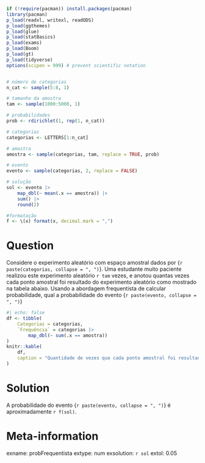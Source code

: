 ```r
if (!require(pacman)) install.packages(pacman)
library(pacman)
p_load(readxl, writexl, readODS)
p_load(ggthemes)
p_load(glue)
p_load(statBasics)
p_load(exams)
p_load(Boom)
p_load(gt)
p_load(tidyverse)
options(scipen = 999) # prevent scientific notation


# número de categorias
n_cat <- sample(5:8, 1)

# tamanho da amostra
tam <- sample(1000:5000, 1)

# probabilidades
prob <- rdirichlet(1, rep(1, n_cat))

# categorias
categorias <- LETTERS[1:n_cat]

# amostra
amostra <- sample(categorias, tam, replace = TRUE, prob)

# evento
evento <- sample(categorias, 2, replace = FALSE)

# solução
sol <- evento |>
    map_dbl(~ mean(.x == amostra)) |>
    sum() |>
    round(2)

#formatação
f <- \(x) format(x, decimal.mark = ",")
```

Question
========

Considere o experimento aleatório com espaço amostral dados por {`r paste(categorias, collapse = ", ")`}. Uma estudante muito paciente realizou este experimento aleatório `r tam` vezes, e anotou quantas vezes cada ponto amostral foi resultado do experimento aleatório como mostrado na tabela abaixo. Usando a abordagem frequentista de calcular probabilidade, qual a probabilidade do evento {`r paste(evento, collapse = ", ")`}

```r
#| echo: false
df <- tibble(
    Categorias = categorias,
    `Frequência` = categorias |>
        map_dbl(~ sum(.x == amostra))
)
knitr::kable(
    df,
    caption = "Quantidade de vezes que cada ponto amostral foi resultado do experimento aleatório"
)
```

Solution
========
A probabilidade do evento {`r paste(evento, collapse = ", ")`} é aproximadamente `r f(sol)`.


Meta-information
================
exname: probFrequentista
extype: num
exsolution: `r sol`
extol: 0.05